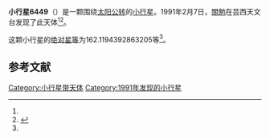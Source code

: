 {{Infobox planet
| bgcolour = #FFFFC0
| name = 6449 Kudara
| symbol = 
| image = 
| caption = 
| discovery = yes
| discovery_ref = 
| discoverer = [[關勉|關勉]]
| discovery_site = [[芸西天文台|芸西天文台]] 
| discovered = 1991年2月7日
| designations = yes
| mp_name = 
| named_after = 
| alt_names = 1991 CL1/ 1986 WX10
| mp_category = [[主带小行星|主带小行星]]
| orbit_ref = <ref name="a">[http://ssd.jpl.nasa.gov/sbdb.cgi?sstr=6449 6449 Kudara] {{Wayback|url=http://ssd.jpl.nasa.gov/sbdb.cgi?sstr=6449 |date=20140828181130 }}，小行星數據庫瀏覽器（JPL Small-Body Database Browser）－[[美国国家航空航天局|美国国家航空航天局]]喷气推进实验室</ref>
| epoch = 2456400.5 (2013年4月18日更新)
| aphelion = {{convert|2.654163701551738|AU|km|3|abbr=on|lk=out}}
| perihelion = {{convert|1.996461641086463|AU|km|3|abbr=on}}
| semimajor = {{convert|2.325312671319101|AU|km|3|abbr=on}}
| eccentricity = 0.141422285
| period = 1295.151176 [[日|日]]<br />3.55[[儒略年|儒略年]]
| avg_speed = 
| inclination = 2.462867036048844
| asc_node = 287.1695133273379
| mean_anomaly = 
| arg_peri = 162.1194392863205
| satellites = 
| physical_characteristics = yes
| dimensions = 
| mass = 
| density = 
| surface_grav = 
| escape_velocity = 
| sidereal_day = 
| axial_tilt = 
| pole_ecliptic_lat = 
| pole_ecliptic_lon = 
| albedo = 
| temperatures= 
| temp_name1 = 
| mean_temp_1 = 
| max_temp_1 = 
| temp_name2 = 
| max_temp_2 = 
| spectral_type = 
| abs_magnitude = 162.1194392863205
}}

'''小行星6449'''（{{lang-en|6449 Kudara}}）是一颗围绕[[太阳|太阳]][[公转|公转]]的[[小行星|小行星]]。1991年2月7日，[[關勉|關勉]]在芸西天文台发现了此天体<ref name="a" /><ref>{{cite news|title=小行星列表|url=http://cfa-www.harvard.edu/iau/lists/NumberedMPs.txt|accessdate=2013-07-08|newspaper=哈佛大学|archive-date=2008-05-17|archive-url=https://web.archive.org/web/20080517010638/http://cfa-www.harvard.edu/iau/lists/NumberedMPs.txt|dead-url=no}}</ref>。

这颗小行星的[[绝对星等|绝对星等]]为162.1194392863205等<ref name="a" />。

==参考文献==
{{reflist}}
{{Minor Planet Number|[[小行星6448|小行星6448]]|[[小行星6450|小行星6450]]}}

{{小天体}}

[[Category:小行星带天体|Category:小行星带天体]]
[[Category:1991年发现的小行星|Category:1991年发现的小行星]]

{{asteroid-stub}}